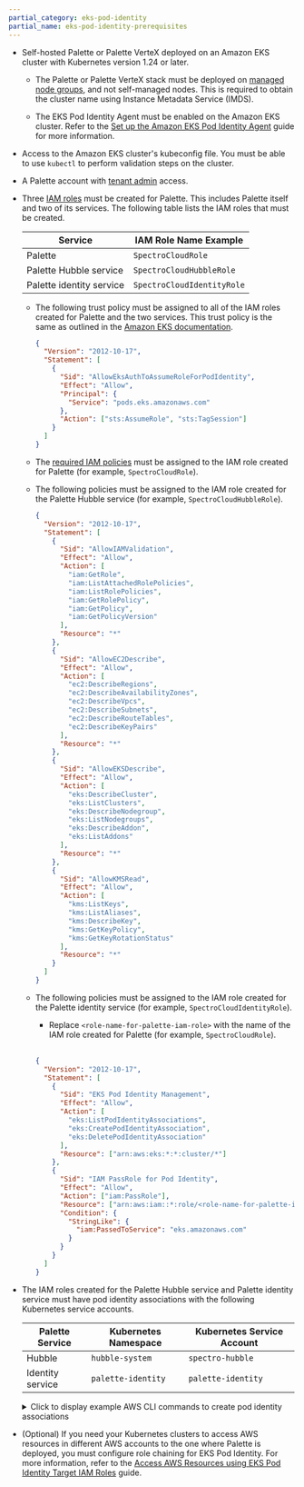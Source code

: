 ```yaml
---
partial_category: eks-pod-identity
partial_name: eks-pod-identity-prerequisites
---
```


- Self-hosted Palette or Palette VerteX deployed on an Amazon EKS cluster with Kubernetes version 1.24 or later.

  - The Palette or Palette VerteX stack must be deployed on
    [managed node groups](https://docs.aws.amazon.com/eks/latest/userguide/managed-node-groups.html), and not
    self-managed nodes. This is required to obtain the cluster name using Instance Metadata Service (IMDS).

  - The EKS Pod Identity Agent must be enabled on the Amazon EKS cluster. Refer to the
    [Set up the Amazon EKS Pod Identity Agent](https://docs.aws.amazon.com/eks/latest/userguide/pod-id-agent-setup.html)
    guide for more information.

- Access to the Amazon EKS cluster's kubeconfig file. You must be able to use `kubectl` to perform validation steps on
  the cluster.

- A Palette account with [tenant admin](../../../tenant-settings/tenant-settings.md) access.

- Three [IAM roles](https://docs.aws.amazon.com/IAM/latest/UserGuide/id_roles_create_for-user.html) must be created for
  Palette. This includes Palette itself and two of its services. The following table lists the IAM roles that must be
  created.

  | Service                  | IAM Role Name Example      |
  | ------------------------ | -------------------------- |
  | Palette                  | `SpectroCloudRole`         |
  | Palette Hubble service   | `SpectroCloudHubbleRole`   |
  | Palette identity service | `SpectroCloudIdentityRole` |

  - The following trust policy must be assigned to all of the IAM roles created for Palette and the two services. This
    trust policy is the same as outlined in the
    [Amazon EKS documentation](https://docs.aws.amazon.com/eks/latest/userguide/pod-id-association.html#pod-id-association-create).

    ```json
    {
      "Version": "2012-10-17",
      "Statement": [
        {
          "Sid": "AllowEksAuthToAssumeRoleForPodIdentity",
          "Effect": "Allow",
          "Principal": {
            "Service": "pods.eks.amazonaws.com"
          },
          "Action": ["sts:AssumeRole", "sts:TagSession"]
        }
      ]
    }
    ```

  - The [required IAM policies](required-iam-policies.md) must be assigned to the IAM role created for Palette (for
    example, `SpectroCloudRole`).

  - The following policies must be assigned to the IAM role created for the Palette Hubble service (for example,
    `SpectroCloudHubbleRole`).

    ```json
    {
      "Version": "2012-10-17",
      "Statement": [
        {
          "Sid": "AllowIAMValidation",
          "Effect": "Allow",
          "Action": [
            "iam:GetRole",
            "iam:ListAttachedRolePolicies",
            "iam:ListRolePolicies",
            "iam:GetRolePolicy",
            "iam:GetPolicy",
            "iam:GetPolicyVersion"
          ],
          "Resource": "*"
        },
        {
          "Sid": "AllowEC2Describe",
          "Effect": "Allow",
          "Action": [
            "ec2:DescribeRegions",
            "ec2:DescribeAvailabilityZones",
            "ec2:DescribeVpcs",
            "ec2:DescribeSubnets",
            "ec2:DescribeRouteTables",
            "ec2:DescribeKeyPairs"
          ],
          "Resource": "*"
        },
        {
          "Sid": "AllowEKSDescribe",
          "Effect": "Allow",
          "Action": [
            "eks:DescribeCluster",
            "eks:ListClusters",
            "eks:DescribeNodegroup",
            "eks:ListNodegroups",
            "eks:DescribeAddon",
            "eks:ListAddons"
          ],
          "Resource": "*"
        },
        {
          "Sid": "AllowKMSRead",
          "Effect": "Allow",
          "Action": [
            "kms:ListKeys",
            "kms:ListAliases",
            "kms:DescribeKey",
            "kms:GetKeyPolicy",
            "kms:GetKeyRotationStatus"
          ],
          "Resource": "*"
        }
      ]
    }
    ```

  - The following policies must be assigned to the IAM role created for the Palette identity service (for example,
    `SpectroCloudIdentityRole`).

    - Replace `<role-name-for-palette-iam-role>` with the name of the IAM role created for Palette (for example,
      `SpectroCloudRole`).

    <br />

    ```json
    {
      "Version": "2012-10-17",
      "Statement": [
        {
          "Sid": "EKS Pod Identity Management",
          "Effect": "Allow",
          "Action": [
            "eks:ListPodIdentityAssociations",
            "eks:CreatePodIdentityAssociation",
            "eks:DeletePodIdentityAssociation"
          ],
          "Resource": ["arn:aws:eks:*:*:cluster/*"]
        },
        {
          "Sid": "IAM PassRole for Pod Identity",
          "Effect": "Allow",
          "Action": ["iam:PassRole"],
          "Resource": ["arn:aws:iam::*:role/<role-name-for-palette-iam-role>"],
          "Condition": {
            "StringLike": {
              "iam:PassedToService": "eks.amazonaws.com"
            }
          }
        }
      ]
    }
    ```

- The IAM roles created for the Palette Hubble service and Palette identity service must have pod identity associations
  with the following Kubernetes service accounts.

  | **Palette Service** | **Kubernetes Namespace** | **Kubernetes Service Account** |
  | ------------------- | ------------------------ | ------------------------------ |
  | Hubble              | `hubble-system`          | `spectro-hubble`               |
  | Identity service    | `palette-identity`       | `palette-identity`             |

  <details>

  <summary> Click to display example AWS CLI commands to create pod identity associations </summary>

  Use the following AWS CLI command to create a pod identity association for the Palette Hubble service. Replace
  `<eks-cluster-name>` with the name of your Amazon EKS cluster, `<aws-account-id>` with your AWS account ID, and
  `<hubble-service-iam-role>` with the name of the IAM role created for the Palette Hubble service (for example,
  `SpectroCloudHubbleRole`).

  ```bash
  aws eks create-pod-identity-association \
  --cluster-name <eks-cluster-name> \
  --namespace hubble-system \
  --service-account spectro-hubble \
  --role-arn arn:aws:iam::<aws-account-id>:role/<hubble-service-iam-role>
  ```

  Similarly, use the following AWS CLI command to create a pod identity association for the Palette identity service.
  Replace `<eks-cluster-name>` with the name of your Amazon EKS cluster, `<aws-account-id>` with your AWS account ID,
  and `<identity-service-iam-role>` with the name of the IAM role created for the Palette identity service (for example,
  `SpectroCloudIdentityRole`).

  ```bash
  aws eks create-pod-identity-association \
  --cluster-name <eks-cluster-name> \
  --namespace palette-identity \
  --service-account palette-identity \
  --role-arn arn:aws:iam::<aws-account-id>:role/<identity-service-iam-role>
  ```

  </details>

- (Optional) If you need your Kubernetes clusters to access AWS resources in different AWS accounts to the one where
  Palette is deployed, you must configure role chaining for EKS Pod Identity. For more information, refer to the
  [Access AWS Resources using EKS Pod Identity Target IAM Roles](https://docs.aws.amazon.com/eks/latest/userguide/pod-id-assign-target-role.html)
  guide.